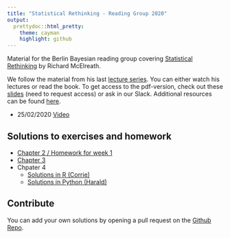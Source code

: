 ```yaml
---
title: "Statistical Rethinking - Reading Group 2020"
output:   
  prettydoc::html_pretty:
    theme: cayman
    highlight: github
---
```


Material for the Berlin Bayesian reading group covering [Statistical Rethinking](https://xcelab.net/rm/statistical-rethinking/) by Richard McElreath.

We follow the material from his last [lecture series](https://github.com/rmcelreath/statrethinking_winter2019). You can either watch his lectures or read the book. To get access to the pdf-version, check out these [slides](https://docs.google.com/presentation/d/1-dbUYuFJ5QH8ARBP_TD3-Ydy_8LL2vhCsNpdcvbbBLA/edit?usp=sharing) (need to request access) or ask in our Slack. Additional resources can be found [here](additional_resources.html).

- 25/02/2020 [Video](https://www.youtube.com/watch?v=XoVtOAN0htU&list=PLDcUM9US4XdNM4Edgs7weiyIguLSToZRI&index=2) 


## Solutions to exercises and homework

- [Chapter 2 / Homework for week 1](chapter_2/callander/homework.html)
- [Chapter 3](chapter_3/chapter3_ex.html)
- Chpater 4
  - [Solutions in R (Corrie)](chapter_4/chapter4_ex.html)
  - [Solutions in Python (Harald)](https://colab.research.google.com/drive/1V6bvaL2TxbJrrwb4sh0iP1msUSOIa89T)


## Contribute
You can add your own solutions by opening a pull request on the [Github Repo](https://github.com/corriebar/statrethinking_reading_group).